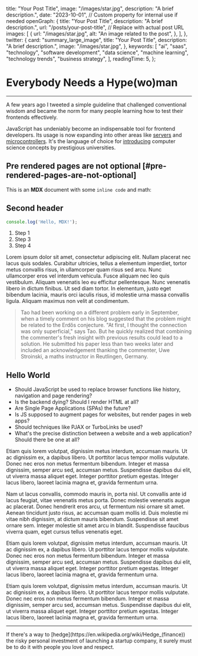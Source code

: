   title: "Your Post Title",
  image: "/images/star.jpg",
  description: "A brief description.",
  date: "2023-10-01", // Custom property for internal use if needed
  openGraph: {
    title: "Your Post Title",
    description: "A brief description.",
    url: "/posts/your-post-title", // Replace with actual post URL
    images: [
      {
        url: "/images/star.jpg",
        alt: "An image related to the post",
      },
    ],
  },
  twitter: {
    card: "summary_large_image",
    title: "Your Post Title",
    description: "A brief description.",
    image: "/images/star.jpg",
  },
  keywords: [
    "ai",
    "saas",
    "technology",
    "software development",
    "data science",
    "machine learning",
    "technology trends",
    "business strategy",
  ],
  readingTime: 5,
};

# Everybody Needs a Hype(wo)man

---

A few years ago I tweeted a simple guideline that challenged conventional wisdom and became the norm for many people learning how to test their frontends effectively.


JavaScript has undeniably become an indispensable tool for frontend developers. Its usage is now expanding into other areas like [servers](http://nodejs.org/) and [microcontrollers](https://tessel.io/). It's the language of choice for [introducing](http://web.stanford.edu/class/cs101/) computer science concepts by prestigious universities.

## Pre rendered pages are not optional [#pre-rendered-pages-are-not-optional]

<YouTube videoId="rKUJG5TdAl8" />


This is an **MDX** document with some `inline code` and math:

## Second header

```javascript
console.log('Hello, MDX!');
```

1. Step 1
2. Step 3
3. Step 4

Lorem ipsum dolor sit amet, consectetur adipiscing elit. Nullam placerat nec lacus quis sodales. Curabitur ultricies, tellus a elementum imperdiet, tortor metus convallis risus, in ullamcorper quam risus sed arcu. Nunc ullamcorper eros vel interdum vehicula. Fusce aliquam nec leo quis vestibulum. Aliquam venenatis leo eu efficitur pellentesque. Nunc venenatis libero in dictum finibus. Ut sed diam tortor. In elementum, justo eget bibendum lacinia, mauris orci iaculis risus, id molestie urna massa convallis ligula. Aliquam maximus non velit at condimentum.

> Tao had been working on a different problem early in September, when a timely comment on his blog suggested that the problem might be related to the Erdős conjecture. "At first, I thought the connection was only superficial," says Tao. But he quickly realized that combining the commenter's fresh insight with previous results could lead to a solution. He submitted his paper less than two weeks later and included an acknowledgement thanking the commenter, Uwe Stroinski, a maths instructor in Reutlingen, Germany.

## Hello World



- Should JavaScript be used to replace browser functions like history, navigation and page rendering?
- Is the backend dying? Should I render HTML at all?
- Are Single Page Applications (SPAs) the future?
- Is JS supposed to augment pages for websites, but render pages in web apps?
- Should techniques like PJAX or TurboLinks be used?
- What's the precise distinction between a website and a web application? Should there be one at all?


Etiam quis lorem volutpat, dignissim metus interdum, accumsan mauris. <Ref id="1" /> Ut ac dignissim ex, a dapibus libero. Ut porttitor lacus tempor mollis vulputate. Donec nec eros non metus fermentum bibendum. Integer et massa dignissim, semper arcu sed, accumsan metus. Suspendisse dapibus dui elit, ut viverra massa aliquet eget. Integer porttitor pretium egestas. Integer lacus libero, laoreet lacinia magna et, gravida fermentum urna.

Nam ut lacus convallis, commodo mauris in, porta nisl. Ut convallis ante id lacus feugiat, vitae venenatis metus porta. Donec molestie venenatis augue ac placerat. Donec hendrerit eros arcu, ut fermentum nisi ornare sit amet. Aenean tincidunt justo risus, ac accumsan quam mollis id. Duis molestie mi vitae nibh dignissim, at dictum mauris bibendum. Suspendisse sit amet ornare sem. Integer molestie sit amet arcu in blandit. Suspendisse faucibus viverra quam, eget cursus tellus venenatis eget.

Etiam quis lorem volutpat, dignissim metus interdum, accumsan mauris. Ut ac dignissim ex, a dapibus libero. Ut porttitor lacus tempor mollis vulputate. Donec nec eros non metus fermentum bibendum. Integer et massa dignissim, semper arcu sed, accumsan metus. Suspendisse dapibus dui elit, ut viverra massa aliquet eget. Integer porttitor pretium egestas. Integer lacus libero, laoreet lacinia magna et, gravida fermentum urna.

Etiam quis lorem volutpat, dignissim metus interdum, accumsan mauris. Ut ac dignissim ex, a dapibus libero. Ut porttitor lacus tempor mollis vulputate. Donec nec eros non metus fermentum bibendum. Integer et massa dignissim, semper arcu sed, accumsan metus. Suspendisse dapibus dui elit, ut viverra massa aliquet eget. Integer porttitor pretium egestas. Integer lacus libero, laoreet lacinia magna et, gravida fermentum urna.

---

<FootNotes>
  <FootNote id="1">If there's a way to [hedge](https://en.wikipedia.org/wiki/Hedge_(finance)) the risky personal investment of launching a startup company, it surely must be to do it with people you love and respect.</FootNote>
</FootNotes>
